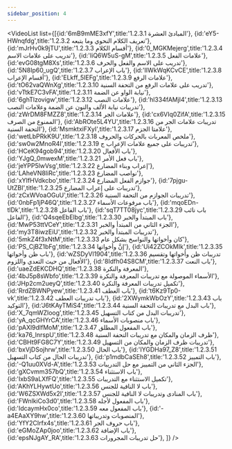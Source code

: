 ```yaml
---
sidebar_position: 4
---
```


<VideoList list={[{id:'6mB9mME3xfY',title:'1.2.3.1 المبادئ العشرة'},
{id:'eY5-HWnqfdg',title:'1.2.3.2 تعريف الكلام النحوي وما يتبعه'},
{id:'mJrHv0k9jTU',title:'1.2.3.3 أقسام الكلام'},
{id:'0_MGKMejerg',title:'1.2.3.4 تدريب على علامات الاسم'},
{id:'IiQ6W5uS-gM',title:'1.2.3.5 علامات الفعل'},
{id:'evG08tgM8Xs',title:'1.2.3.6 تدريب على الاسم والفعل والحرف'},
{id:'5N8Ip60_ugQ',title:'1.2.3.7 باب الإعراب'},
{id:'IIWkWqKCvCE',title:'1.2.3.8 أقسام الإعراب'},
{id:'ELkff_5IEFg',title:'1.2.3.9 علامات الرفع'},
{id:'tO62vaQWnXg',title:'1.2.3.10 تدريب على علامات الرفع من التحفة السنية'},
{id:'vTtkE7C3vFA',title:'1.2.3.11 نيابة الواو عن الضمة'},
{id:'6ghTlzovigw',title:'1.2.3.12 علامات النصب'},
{id:'hl334fAMjl4',title:'1.2.3.13 تدريبات نيابة الألف والنون عن الضمة وعلامات النصب'},
{id:'zWrDM8FMZZ8',title:'1.2.3.14 علامات الجر'},
{id:'cx6VIq0ZifA',title:'1.2.3.15 الممنوع من الصرف'},
{id:'AbROte5L4YU',title:'1.2.3.16 تدريبات علامات الجر من التحفة السنية'},
{id:'MsmktxiFXyI',title:'1.2.3.17 علامتا الجزم'},
{id:'wetLbPRkK9U',title:'1.2.3.18 ملخص المعربات بالحركات والحروف'},
{id:'sw0w2MnoR4I',title:'1.2.3.19 تدريبات على جميع علامات الإعراب ج'},
{id:'HCeK94gob94',title:'1.2.3.20 باب الأفعال'},
{id:'YJgQ_0mwexM',title:'1.2.3.21 باب فعل الأمر'},
{id:'jeYPP5lwVsg',title:'1.2.3.22 إعراب وبناء المضارع'},
{id:'LAheVN8IiRc',title:'1.2.3.23 نواصب المضارع'},
{id:'xYIfHVdkcbo',title:'1.2.3.24 جوازم الفعل المضارع'},
{id:'7pjgu-UtZBI',title:'1.2.3.25 تدريبات على إعراب المضارع'},
{id:'zCxWVoaOGuU',title:'1.2.3.26 تدريبات الجوازم من التحفة السنية'},
{id:'0nbFp1jP46Q',title:'1.2.3.27 باب مرفوعات الأسماء'},
{id:'mqoEDn-tlDk',title:'1.2.3.28 باب الفاعل'},
{id:'sqT7TT08jyc',title:'1.2.3.29 باب نائب الفاعل'},
{id:'Q4sqeEbElbg',title:'1.2.3.30 باب المبتدأ والخبر'},
{id:'MwP53ttVCeY',title:'1.2.3.31 الجزء الثاني من المبتدأ والخبر'},
{id:'my3T8iwzEiU',title:'1.2.3.32 تدريبات المبتدأ والخبر'},
{id:'5mkZ4f3xNtM',title:'1.2.3.33 كان وأخواتها والنواسخ بشكل عام'},
{id:'PS_CjBZ1bFg',title:'1.2.3.34 إنَّ وأخواتها'},
{id:'Ui42ZCOkMIk',title:'1.2.3.35 باب ظن وأخواتها'},
{id:'wZSDyVl1904',title:'1.2.3.36 تدريبات ظن وأخواتها وتقسيم الأفعال من حيث التعدي واللزوم'},
{id:'8Idfh04S8CM',title:'1.2.3.37 باب النعت'},
{id:'uaeZdEKCDHQ',title:'1.2.3.38 المعرفة والنكرة'},
{id:'4bJ5p8sWbfo',title:'1.2.3.39 الأسماء الموصولة مع تدريبات المعرفة والنكرة'},
{id:'JHp2cm2ueyQ',title:'1.2.3.40 تكميل تدريبات المعرفة والنكرة'},
{id:'RrdZBWNPyew',title:'1.2.3.41 باب العطف'},
{id:'t6Kz9Tp0-vk',title:'1.2.3.42 باب تدريبات العطف'},
{id:'2XWymkWbOzY',title:'1.2.3.43 باب التوكيد'},
{id:'J6tKAyTMiS4',title:'1.2.3.44 باب البدل مع تدريبات التحفة السنية'},
{id:'X_7qmWZloog',title:'1.2.3.45 تدريبات البدل من كتاب التسهيل'},
{id:'yA_qcGHYrCA',title:'1.2.3.46 باب منصوبات الأسماء'},
{id:'pAXl9dlfMoM',title:'1.2.3.47 باب المفعول المطلق'},
{id:'ka76_lnrspU',title:'1.2.3.48 ظرف الزمان والمكان مع تدريبات التحفة السنية'},
{id:'CBHt9FG8C7Y',title:'1.2.3.49 تدريبات ظرف الزمان والمكان من التسهيل'},
{id:'bxVjDSojhrw',title:'1.2.3.50 باب الحال'},
{id:'IYGDHa97_Z8',title:'1.2.3.51 تدريبات الحال من كتاب التسهيل'},
{id:'p1mdbCaSEh8',title:'1.2.3.52 باب التمييز'},
{id:'-Q1uu0XVd-A',title:'1.2.3.53 الجزء الثاني من التمييز مع حل التدريبات'},
{id:'gXCvmm357bQ',title:'1.2.3.54 باب الاستثناء'},
{id:'IxbS9aLXfFQ',title:'1.2.3.55 تكميل الاستثناء مع التدريبات'},
{id:'AKhYLHywtUo',title:'1.2.3.56 باب لا النافية للجنس'},
{id:'W6ZSXWd5x2I',title:'1.2.3.57 باب المنادى وتدريبات لا النافية للجنس'},
{id:'FWnlkiCo3d0',title:'1.2.3.58 باب المفعول لأجله'},
{id:'IdcaymHx0co',title:'1.2.3.59 باب المفعول معه'},
{id:'-a4EAaXY9hw',title:'1.2.3.60 المنصوبات وتدريباتها'},
{id:'YfY2CIrfx4s',title:'1.2.3.61 باب حروف الجر'},
{id:'eGMoZAp0joo',title:'1.2.3.62 باب الإضافة'},
{id:'epsNJgAY_RA',title:'1.2.3.63 حل تدريبات المجرورات'},
]}
/>
